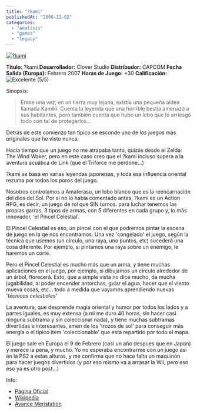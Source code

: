```yaml
---
title: "?kami"
publishedAt: "2006-12-02"
categories: 
  - "analisis"
  - "games"
  - "legacy"
---
```


[![?kami](http://www.playfeed.com/blogimages/okami.jpg)](http://ww2.capcom.com/okami/)

**Titulo:** ?kami **Desarrollador:** Clover Studio **Distribudor:** CAPCOM **Fecha Salida (Europa):** Febrero 2007 **Horas de Juego:** +30 **Calificación:** ![Excelente](http://rick.jinlabs.com/i/5stars.png) (5/5)

Sinopsis:

> Érase una vez, en un tierra muy lejana, existía una pequeña aldea llamada Kamiki. Cuenta la leyenda que una horrible bestia amenazó a sus habitantes, pero también cuenta que hubo un lobo que lo arriesgó todo con tal de protegerlos...

Detrás de este comienzo tan típico se esconde uno de los juegos más originales que he visto nunca.

Hacía tiempo que un juego no me atrapaba tanto, quizás desde el Zelda: The Wind Waker, pero en este caso creo que el ?kami incluso supera a la aventura acuática de Link (que el Triforce me perdone...)

?kami se basa en varias leyendas japonesas, y toda esa influencia oriental rezuma por todos los poros del juego.

Nosotros controlamos a Amaterasu, un lobo blanco que es la reencarnación del dios del Sol. Por si no lo habia comentado antes, ?kami es un Action RPG, es decir, un juego de rol que SIN turnos. para luchar tenemos las propias garras, 3 tipos de armas, con 5 diferentes en cada grupo y, lo más innovador, 'el Pincel Celestial'.

El Pincel Celestial es eso, un pincel con el que podremos pintar la escena de juego en la qe nos encontramos. Una vez 'congelado' el juego, según la técnica que usemos (un circulo, una raya, uno puntos, etc) sucederá una cosa diferente. Por ejemplo, si pintamos una raya sobre un enemigo, le haremos un corte.

Pero el Pincel Celestial es mucho más que un arma, y tiene muchas aplicaciones en el juego, por ejemplo, si dibujamos un círculo alrededor de un árbol, florecerá. Esto, que a simple vista no dice mucho, da mucha jugabilidad, al poder encender antorchas, guiar el agua, hacer que el viento mueva cosas, etc... todo a medida que vayamos aprendiendo nuevas '_técnicas celestiales'_

La aventura, que desprende magia oriental y humor por todos los lados y a partes iguales, es muy extensa (a mi me duro 40 horas, sin hacer casi ninguna subtrama y sin coleccionar nada), y tiene muchas subtramas divertidas e interesantes, amen de los 'trozos de sol' para conseguir más energía o el típico item 'coleccionable' que esta repartido por todo el mapa.

El juego sale en Europa el 9 de Febrero (casi un año despues que en Japon) y merece la pena, y mucho. Yo no esperaba encontrarme con un juego asi en la PS2 a estas alturas, y me confirma que no hace falta un maquinón para hacer juegos divertidos (y por eso mismo va a arrasar la Wii, pero eso eso ya es otro post...)

Info:

- [Página Oficial](http://ww2.capcom.com/okami/)
- [Wikipedia](http://en.wikipedia.org/wiki/Okami)
- [Avance Meristation](http://www.meristation.com/v3/des_avances.php?id=cw452849a0d8ef2&otro=1&pic=PS2&idj=cw428c26fa09fad&c=1)
